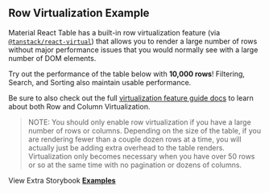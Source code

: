 
<Head>
  <title>{'Row Virtualization Example - Material React Table V3 Docs'}</title>
  <meta
    name="description"
    content="An example of a Material React Table with row virtualization enabled to achieve higher performance when rendering large data sets"
  />
  <meta
    property="og:title"
    content="Row Virtualization in Material React Table Example"
  />
  <meta
    property="og:description"
    content="Learn how to enable row virtualization features in Material React Table"
  />
</Head>

## Row Virtualization Example

Material React Table has a built-in row virtualization feature (via [`@tanstack/react-virtual`](https://tanstack.com/virtual/v3)) that allows you to render a large number of rows without major performance issues that you would normally see with a large number of DOM elements.

Try out the performance of the table below with **10,000 rows**! Filtering, Search, and Sorting also maintain usable performance.

Be sure to also check out the full [virtualization feature guide docs](/docs/guides/virtualization) to learn about both Row and Column Virtualization.

> NOTE: You should only enable row virtualization if you have a large number of rows or columns. Depending on the size of the table, if you are rendering fewer than a couple dozen rows at a time, you will actually just be adding extra overhead to the table renders. Virtualization only becomes necessary when you have over 50 rows or so at the same time with no pagination or dozens of columns.

<Examples isPage />

View Extra Storybook **[Examples](https://www.material-react-table.dev/?path=/story/features-virtualization--enable-row-virtualization)**
